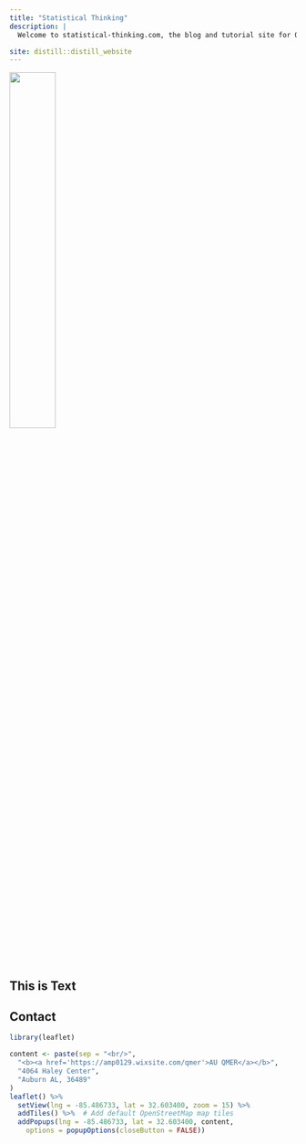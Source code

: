 ```yaml
---
title: "Statistical Thinking"
description: |
  Welcome to statistical-thinking.com, the blog and tutorial site for Quantitative Methods in Educational Research (QMER) learning community.

site: distill::distill_website
---
```



![](images/thinker_round.png){width=40%}
<aside>
# This is Text
</aside>

## Contact
```r
library(leaflet)

content <- paste(sep = "<br/>",
  "<b><a href='https://amp0129.wixsite.com/qmer'>AU QMER</a></b>",
  "4064 Haley Center",
  "Auburn AL, 36489"
)
leaflet() %>%
  setView(lng = -85.486733, lat = 32.603400, zoom = 15) %>% 
  addTiles() %>%  # Add default OpenStreetMap map tiles
  addPopups(lng = -85.486733, lat = 32.603400, content,
    options = popupOptions(closeButton = FALSE))
  
  
```